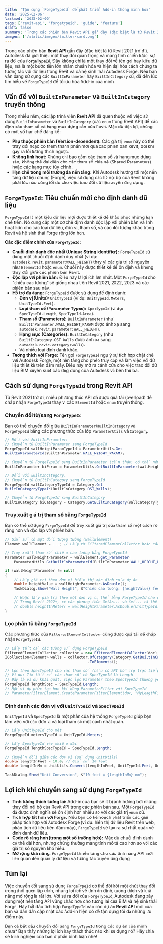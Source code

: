 ```yaml
---
title: 'Tận dụng `ForgeTypeId` để phát triển Add-in thông minh hơn'
date: '2025-02-06'
lastmod: '2025-02-06'
tags: ['revit-api', 'forgetypeid', 'guide', 'feature']
draft: false
summary: 'Trong các phiên bản Revit API gần đây (đặc biệt là từ Revit 2021 trở đi), Autodesk đã giới thiệu một thay đổi quan trọng và mang tính chiến lược: sự ra đời của ForgeTypeId'
images: ['/static/images/twitter-card.png']
---
```


Trong các phiên bản **Revit API** gần đây (đặc biệt là từ Revit 2021 trở đi), Autodesk đã giới thiệu một thay đổi quan trọng và mang tính chiến lược: sự ra đời của **`ForgeTypeId`**. Đây không chỉ là một thay đổi về tên gọi hay kiểu dữ liệu, mà là một bước tiến lớn nhằm chuẩn hóa và hiện đại hóa cách chúng ta tương tác với dữ liệu trong Revit và cả hệ sinh thái Autodesk Forge. Nếu bạn vẫn đang sử dụng các `BuiltInParameter` hay `BuiltInCategory` cũ, đã đến lúc tìm hiểu về `ForgeTypeId` để tối ưu hóa Add-in của mình.

<TOCInline toc={props.toc} exclude="" />

## Vấn đề với `BuiltInParameter` và `BuiltInCategory` truyền thống

Trong nhiều năm, các lập trình viên **Revit API** đã quen thuộc với việc sử dụng `BuiltInParameter` và `BuiltInCategory` (các `enum` trong Revit API) để xác định các tham số và hạng mục dựng sẵn của Revit. Mặc dù tiện lợi, chúng có một số hạn chế đáng kể:

- **Phụ thuộc phiên bản (Version-dependent):** Các giá trị `enum` này có thể thay đổi hoặc có thêm thành phần mới qua các phiên bản Revit, đôi khi gây ra lỗi tương thích ngược.
- **Không linh hoạt:** Chúng chỉ bao gồm các tham số và hạng mục dựng sẵn, không thể đại diện cho các tham số chia sẻ (Shared Parameters) hoặc các hạng mục tùy chỉnh.
- **Hạn chế trong môi trường đa nền tảng:** Khi Autodesk hướng tới một nền tảng dữ liệu chung (Forge), việc sử dụng các ID nội bộ của Revit không phải lúc nào cũng tối ưu cho việc trao đổi dữ liệu xuyên ứng dụng.

## `ForgeTypeId`: Tiêu chuẩn mới cho định danh dữ liệu

`ForgeTypeId` là một kiểu dữ liệu mới được thiết kế để khắc phục những hạn chế trên. Nó cung cấp một cơ chế định danh độc lập với phiên bản và linh hoạt hơn cho các loại dữ liệu, đơn vị, tham số, và các đối tượng khác trong Revit và hệ sinh thái Forge rộng lớn hơn.

**Các đặc điểm chính của `ForgeTypeId`:**

- **Chuỗi định danh độc nhất (Unique String Identifier):** `ForgeTypeId` sử dụng một chuỗi định danh duy nhất (ví dụ: `autodesk.revit.parameter:WALL_HEIGHT`) thay vì các giá trị số nguyên như `ElementId` hoặc `enum`. Chuỗi này được thiết kế để ổn định và không thay đổi giữa các phiên bản Revit.
- **Độc lập với phiên bản:** Điều này là lợi ích lớn nhất. Một `ForgeTypeId` cho "chiều cao tường" sẽ giống nhau trên Revit 2021, 2022, 2023 và các phiên bản sau này.
- **Hỗ trợ đa dạng:** `ForgeTypeId` được sử dụng để định danh:
  - **Đơn vị (Units):** `UnitTypeId` (ví dụ: `UnitTypeId.Meters`, `UnitTypeId.Feet`).
  - **Loại tham số (Parameter Types):** `SpecTypeId` (ví dụ: `SpecTypeId.Length`, `SpecTypeId.Area`).
  - **Tham số (Parameters):** `BuiltInParameter` (như `BuiltInParameter.WALL_HEIGHT_PARAM` được ánh xạ sang `autodesk.revit.parameter:WALL_HEIGHT`).
  - **Hạng mục (Categories):** `BuiltInCategory` (như `BuiltInCategory.OST_Walls` được ánh xạ sang `autodesk.revit.category:walls`).
  - Và nhiều loại định danh khác.
- **Tương thích với Forge:** Tên gọi `ForgeTypeId` ngụ ý sự tích hợp chặt chẽ với Autodesk Forge, một nền tảng cho phép truy cập và làm việc với dữ liệu thiết kế trên đám mây. Điều này mở ra cánh cửa cho việc trao đổi dữ liệu BIM xuyên suốt các ứng dụng của Autodesk và bên thứ ba.

## Cách sử dụng `ForgeTypeId` trong Revit API

Từ Revit 2021 trở đi, nhiều phương thức API đã được quá tải (overload) để chấp nhận `ForgeTypeId` thay vì các `ElementId` hoặc `enum` truyền thống.

### Chuyển đổi từ/sang `ForgeTypeId`

Bạn có thể chuyển đổi giữa `BuiltInParameter`/`BuiltInCategory` và `ForgeTypeId` bằng các phương thức của lớp `ParameterUtils` và `Category`.

```csharp
// Đối với BuiltInParameter:
// Chuyển từ BuiltInParameter sang ForgeTypeId
ForgeTypeId wallHeightParamTypeId = ParameterUtils.Get
BuiltInParameterId(BuiltInParameter.WALL_HEIGHT_PARAM);

// Chuyển từ ForgeTypeId sang BuiltInParameter (cẩn thận: có thể ném ngoại lệ nếu không có ánh xạ)
BuiltInParameter biParam = ParameterUtils.GetBuiltInParameter(wallHeightParamTypeId);

// Đối với BuiltInCategory:
// Chuyển từ BuiltInCategory sang ForgeTypeId
ForgeTypeId wallCategoryTypeId = Category.Get
BuiltInCategoryTypeId(BuiltInCategory.OST_Walls);

// Chuyển từ ForgeTypeId sang BuiltInCategory
BuiltInCategory biCategory = Category.GetBuiltInCategory(wallCategoryTypeId);
```

### Truy xuất giá trị tham số bằng `ForgeTypeId`

Bạn có thể sử dụng `ForgeTypeId` để truy xuất giá trị của tham số một cách rõ ràng hơn và độc lập với phiên bản.

```csharp
// Giả sử có một đối tượng tường (wallElement)
Element wallElement = ...; // Lấy từ FilteredElementCollector hoặc cách khác

// Truy xuất tham số chiều cao tường bằng ForgeTypeId
Parameter wallHeightParameter = wallElement.get_Parameter(
    ParameterUtils.GetBuiltInParameterId(BuiltInParameter.WALL_HEIGHT_PARAM));

if (wallHeightParameter != null)
{
    // Lấy giá trị theo đơn vị hiển thị mặc định của dự án
    double heightValue = wallHeightParameter.AsDouble();
    TaskDialog.Show("Wall Height", $"Chiều cao tường: {heightValue} feet (nếu đơn vị dự án là feet).");

    // Hoặc lấy giá trị theo một đơn vị cụ thể bằng ForgeTypeId cho đơn vị
    // Trong Revit 2022+, có các phương thức GetAs... và Set... có thể nhận UnitTypeId
    // double heightInMeters = wallHeightParameter.AsDouble(UnitTypeId.Meters); // Ví dụ (phụ thuộc phiên bản API)
}
```

### Lọc phần tử bằng `ForgeTypeId`

Các phương thức của `FilteredElementCollector` cũng được quá tải để chấp nhận `ForgeTypeId`.

```csharp
// Lấy tất cả các tường sử dụng ForgeTypeId
FilteredElementCollector collector = new FilteredElementCollector(doc);
ICollection<Element> walls = collector.OfCategory(Category.GetBuiltInCategoryTypeId(BuiltInCategory.OST_Walls))
                                      .ToElements();

// Lọc theo SpecTypeId cho các tham số (nếu có API hỗ trợ trực tiếp)
// Ví dụ: Tìm tất cả các tham số có SpecTypeId là Length
// Đây là ví dụ khái quát, việc lọc Parameter theo SpecTypeId thường yêu cầu cấu hình FilterRule phức tạp hơn.
ForgeTypeId lengthSpec = SpecTypeId.Length;
// Một ví dụ phức tạp hơn khi dùng ParameterFilter với SpecTypeId
// ParameterFilterElement.CreateParameterFilterElement(doc, "MyLengthFilter", new List<ElementId>(), new ParameterFilterRuleFactory.CreateHasValueRule(lengthSpec));
```

### Định danh các đơn vị với `UnitTypeId` và `SpecTypeId`

`UnitTypeId` và `SpecTypeId` là một phần của hệ thống `ForgeTypeId` giúp bạn làm việc với các đơn vị và loại tham số một cách nhất quán.

```csharp
// Lấy UnitTypeId cho mét
ForgeTypeId metersTypeId = UnitTypeId.Meters;

// Lấy SpecTypeId cho chiều dài
ForgeTypeId lengthSpecTypeId = SpecTypeId.Length;

// Chuyển đổi giữa các đơn vị (sử dụng UnitUtils)
double lengthInFeet = 10.0; // Giả sử 10 feet
double lengthInMm = UnitUtils.Convert(lengthInFeet, UnitTypeId.Feet, UnitTypeId.Millimeters);

TaskDialog.Show("Unit Conversion", $"10 feet = {lengthInMm} mm");
```

## Lợi ích khi chuyển sang sử dụng `ForgeTypeId`

- **Tính tương thích tương lai:** Add-in của bạn sẽ ít bị ảnh hưởng bởi những thay đổi nội bộ của Revit API trong các phiên bản sau. Một `ForgeTypeId` đã được định nghĩa sẽ ổn định hơn nhiều so với các giá trị `enum` cũ.
- **Tích hợp tốt hơn với Forge:** Nếu bạn có kế hoạch phát triển các giải pháp tích hợp với Autodesk Forge (ví dụ: hiển thị dữ liệu Revit trên web, phân tích dữ liệu trên đám mây), `ForgeTypeId` sẽ tạo ra sự nhất quán về định danh dữ liệu.
- **Code rõ ràng hơn (trong một số trường hợp):** Mặc dù chuỗi định danh có thể dài hơn, nhưng chúng thường mang tính mô tả cao hơn so với các giá trị số nguyên khó hiểu.
- **Mở rộng khả năng:** `ForgeTypeId` là nền tảng cho các tính năng API mới liên quan đến quản lý dữ liệu và tương tác xuyên ứng dụng.

## Túm lại

Việc chuyển đổi sang sử dụng `ForgeTypeId` có thể đòi hỏi một chút thay đổi trong thói quen lập trình, nhưng lợi ích về tính ổn định, tương thích và khả năng mở rộng là rất lớn. Với sự ra đời của `ForgeTypeId`, Autodesk đang xây dựng một nền tảng API vững chắc hơn cho tương lai của BIM và hệ sinh thái Forge. Hãy bắt đầu tích hợp `ForgeTypeId` vào các dự án **Revit API** mới của bạn và dần dần cập nhật các Add-in hiện có để tận dụng tối đa những ưu điểm này.

Bạn đã bắt đầu chuyển đổi sang `ForgeTypeId` trong các dự án của mình chưa? Bạn thấy những lợi ích hay thách thức nào khi sử dụng nó? Hãy chia sẻ kinh nghiệm của bạn ở phần bình luận nhé\!
